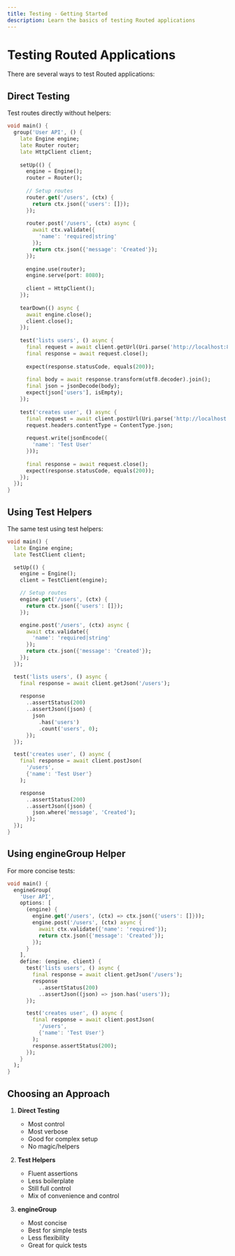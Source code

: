 ```yaml
---
title: Testing - Getting Started
description: Learn the basics of testing Routed applications
---
```


# Testing Routed Applications

There are several ways to test Routed applications:

## Direct Testing

Test routes directly without helpers:

```dart
void main() {
  group('User API', () {
    late Engine engine;
    late Router router;
    late HttpClient client;
    
    setUp(() {
      engine = Engine();
      router = Router();
      
      // Setup routes
      router.get('/users', (ctx) {
        return ctx.json({'users': []});
      });
      
      router.post('/users', (ctx) async {
        await ctx.validate({
          'name': 'required|string'
        });
        return ctx.json({'message': 'Created'});
      });
      
      engine.use(router);
      engine.serve(port: 8080);
      
      client = HttpClient();
    });
    
    tearDown(() async {
      await engine.close();
      client.close();
    });
    
    test('lists users', () async {
      final request = await client.getUrl(Uri.parse('http://localhost:8080/users'));
      final response = await request.close();
      
      expect(response.statusCode, equals(200));
      
      final body = await response.transform(utf8.decoder).join();
      final json = jsonDecode(body);
      expect(json['users'], isEmpty);
    });
    
    test('creates user', () async {
      final request = await client.postUrl(Uri.parse('http://localhost:8080/users'));
      request.headers.contentType = ContentType.json;
      
      request.write(jsonEncode({
        'name': 'Test User'
      }));
      
      final response = await request.close();
      expect(response.statusCode, equals(200));
    });
  });
}
```

## Using Test Helpers

The same test using test helpers:

```dart
void main() {
  late Engine engine;
  late TestClient client;

  setUp(() {
    engine = Engine();
    client = TestClient(engine);

    // Setup routes
    engine.get('/users', (ctx) {
      return ctx.json({'users': []});
    });

    engine.post('/users', (ctx) async {
      await ctx.validate({
        'name': 'required|string'
      });
      return ctx.json({'message': 'Created'});
    });
  });

  test('lists users', () async {
    final response = await client.getJson('/users');
    
    response
      ..assertStatus(200)
      ..assertJson((json) {
        json
          .has('users')
          .count('users', 0);
      });
  });

  test('creates user', () async {
    final response = await client.postJson(
      '/users',
      {'name': 'Test User'}
    );

    response
      ..assertStatus(200)
      ..assertJson((json) {
        json.where('message', 'Created');
      });
  });
}
```

## Using engineGroup Helper

For more concise tests:

```dart
void main() {
  engineGroup(
    'User API',
    options: [
      (engine) {
        engine.get('/users', (ctx) => ctx.json({'users': []}));
        engine.post('/users', (ctx) async {
          await ctx.validate({'name': 'required'});
          return ctx.json({'message': 'Created'});
        });
      }
    ],
    define: (engine, client) {
      test('lists users', () async {
        final response = await client.getJson('/users');
        response
          ..assertStatus(200)
          ..assertJson((json) => json.has('users'));
      });

      test('creates user', () async {
        final response = await client.postJson(
          '/users', 
          {'name': 'Test User'}
        );
        response.assertStatus(200);
      });
    }
  );
}
```

## Choosing an Approach

1. **Direct Testing**
   - Most control
   - Most verbose
   - Good for complex setup
   - No magic/helpers

2. **Test Helpers**
   - Fluent assertions
   - Less boilerplate
   - Still full control
   - Mix of convenience and control

3. **engineGroup**
   - Most concise
   - Best for simple tests
   - Less flexibility
   - Great for quick tests